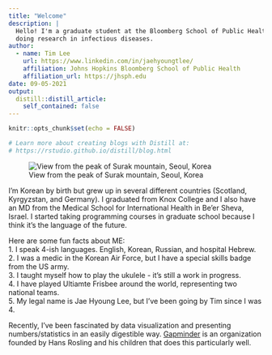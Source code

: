 ```yaml
---
title: "Welcome"
description: |
  Hello! I'm a graduate student at the Bloomberg School of Public Health,
  doing research in infectious diseases. 
author:
  - name: Tim Lee
    url: https://www.linkedin.com/in/jaehyoungtlee/
    affiliation: Johns Hopkins Bloomberg School of Public Health
    affiliation_url: https://jhsph.edu
date: 09-05-2021
output:
  distill::distill_article:
    self_contained: false
---
```


```r
knitr::opts_chunk$set(echo = FALSE)

# Learn more about creating blogs with Distill at:
# https://rstudio.github.io/distill/blog.html

```
![View from the peak of Surak mountain, Seoul, Korea](welcome_files/front_page.JPG)  

I'm Korean by birth but grew up in several different countries (Scotland, 
Kyrgyzstan, and Germany). I graduated from Knox College and I also have an MD 
from the Medical School for International Health in Be'er Sheva, Israel. I 
started taking programming courses in graduate school because I think it's the 
language of the future.

Here are some fun facts about ME:  
1. I speak 4-ish languages. English, Korean, Russian, and hospital Hebrew.  
2. I was a medic in the Korean Air Force, but I have a special skills badge from the US army.  
3. I taught myself how to play the ukulele - it's still a work in progress.  
4. I have played Ultiamte Frisbee around the world, representing two national teams.  
5. My legal name is Jae Hyoung Lee, but I've been going by Tim since I was 4.  

Recently, I've been fascinated by data visualization and presenting numbers/statistics
in an easily digestible way. [Gapminder](https://www.gapminder.org) is an organization 
founded by Hans Rosling and his children that does this particularly well. 
